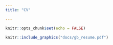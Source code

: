 ```yaml
---
title: "CV"

---
```


```r
knitr::opts_chunk$set(echo = FALSE)
```

```r
knitr::include_graphics("docs/gb_resume.pdf")
```
